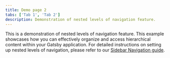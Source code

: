 ```yaml
---
title: Demo page 2
tabs: ['Tab 1', 'Tab 2']
description: Demonstration of nested levels of navigation feature.
---
```


<PageDescription>

This is a demonstration of nested levels of navigation feature. This example
showcases how you can effectively organize and access hierarchical content
within your Gatsby application. For detailed instructions on setting up nested
levels of navigation, please refer to our
[Sidebar Navigation guide](https://gatsby.carbondesignsystem.com/guides/navigation/sidebar/).

</PageDescription>
